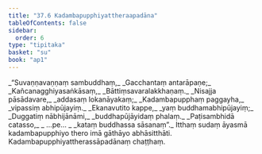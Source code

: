```yaml
---
title: "37.6 Kadambapupphiyattheraapadāna"
tableOfContents: false
sidebar:
  order: 6
type: "tipitaka"
basket: "su"
book: "ap1"
---
```



<DynamicBreadcrumb />

<Division number="20" book="ap1" bookNo="20" page="332">

<Paragraph number="4062" type="verses" book="ap1">
_“Suvaṇṇavaṇṇaṃ sambuddhaṃ,_  
_Gacchantaṃ antarāpaṇe;_  
_Kañcanagghiyasaṅkāsaṃ,_  
_Bāttiṃsavaralakkhaṇaṃ._  

</Paragraph>

</Division>
<Division number="21" book="ap1" bookNo="20" page="332">

<Paragraph number="4063" type="verses" book="ap1">
_Nisajja pāsādavare,_  
_addasaṃ lokanāyakaṃ;_  
_Kadambapupphaṃ paggayha,_  
_vipassiṃ abhipūjayiṃ._  

</Paragraph>

</Division>
<Division number="22" book="ap1" bookNo="20" page="332">

<Paragraph number="4064" type="verses" book="ap1">
_Ekanavutito kappe,_  
_yaṃ buddhamabhipūjayiṃ;_  
_Duggatiṃ nābhijānāmi,_  
_buddhapūjāyidaṃ phalaṃ._  

</Paragraph>

</Division>
<Division number="23" book="ap1" bookNo="20" page="332">

<Paragraph number="4065" type="verses" book="ap1">
_Paṭisambhidā catasso,_  
_ …pe… _  
_kataṃ buddhassa sāsanaṃ”._  

</Paragraph>

<Paragraph number="4066" book="ap1">
Itthaṃ sudaṃ āyasmā kadambapupphiyo thero imā gāthāyo abhāsitthāti.

</Paragraph>
</Division>

<Paragraph number="4067" type="center" book="ap1">
Kadambapupphiyattherassāpadānaṃ chaṭṭhaṃ.
</Paragraph>
